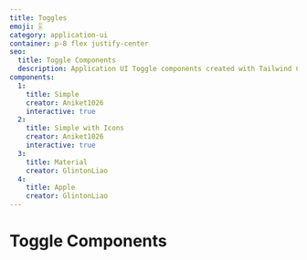 ```yaml
---
title: Toggles
emoji: 🎚
category: application-ui
container: p-8 flex justify-center
seo:
  title: Toggle Components
  description: Application UI Toggle components created with Tailwind CSS
components:
  1:
    title: Simple
    creator: Aniket1026
    interactive: true
  2:
    title: Simple with Icons
    creator: Aniket1026
    interactive: true
  3:
    title: Material
    creator: GlintonLiao
  4:
    title: Apple
    creator: GlintonLiao
---
```


# Toggle Components

<CollectionList
  componentsData={componentsData}
  componentContainer={componentContainer}
/>
